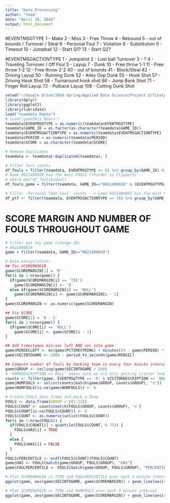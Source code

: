 ```yaml
---
title: "Data_Processing"
author: "Team"
date: "April 18, 2016"
output: html_document
---
```

#EVENTMSGTYPE
1 - Make 2 - Miss 3 - Free Throw 4 - Rebound 5 - out of bounds / Turnover / Steal 6 - Personal Foul 7 - Violation 8 - Substitution 9 - Timeout 10 - Jumpball 12 - Start Q1? 13 - Start Q2?

#EVENTMSGACTIONTYPE
1 - Jumpshot 2 - Lost ball Turnover 3 - ? 4 - Traveling Turnover / Off Foul 5 - Layup 7 - Dunk 10 - Free throw 1-1 11 - Free throw 1-2 12 - Free throw 2-2 40 - out of bounds 41 - Block/Steal 42 - Driving Layup 50 - Running Dunk 52 - Alley Oop Dunk 55 - Hook Shot 57 - Driving Hook Shot 58 - Turnaround hook shot 66 - Jump Bank Shot 71 - Finger Roll Layup 72 - Putback Layup 108 - Cutting Dunk Shot



```r
setwd("~/Google Drive/2016 Spring/Applied Data Science/Project 5/finalproject-p5-team3Tara")
library(dplyr)
library(ggplot2)
library(lubridate)
load("teamdata.Rdata")
# load("game2011.Rdata")
teamdata$EVENTMSGTYPE = as.numeric(teamdata$EVENTMSGTYPE)
teamdata$GAME_ID = as.factor(as.character(teamdata$GAME_ID))
teamdata$EVENTMSGACTIONTYPE = as.numeric(teamdata$EVENTMSGACTIONTYPE)
teamdata$PERIOD = as.numeric(teamdata$PERIOD)
teamdata$SCORE = as.character(teamdata$SCORE)

# Remove duplicates
teamdata <- teamdata[!duplicated(teamdata), ]

# Filter foul counts
df_fouls = filter(teamdata, EVENTMSGTYPE == 6) %>% group_by(GAME_ID) %>% summarise(count = n())
# Game 0021400020 had the most FOULS (Thunder vs Clippers)
# which.max(df_fouls$count)
df_fouls_game = filter(teamdata, GAME_ID=="0021400020" & (EVENTMSGTYPE=="6" | EVENTMSGTYPE=="3"))

# Filter 'Personal Take Foul' counts --> Game 0021400802 has the most PERSONAL TAKE FOULS (Spurs vs Clippers)
df_ptf <- filter(teamdata, EVENTMSGACTIONTYPE == 28) %>% group_by(GAME_ID) %>% summarise(count = n())

```

# SCORE MARGIN AND NUMBER OF FOULS THROUGHOUT GAME

```r
# Filter out any game (change ID)
# 0021400659
game = filter(teamdata, GAME_ID=="0021400659")

# Data manipulation:
## Fix SCOREMARGIN
game$SCOREMARGIN[1] = '0'
for(i in 1:nrow(game)) {
  if(game$SCOREMARGIN[i] == 'TIE')
    game$SCOREMARGIN[i] <- '0'
  else if(game$SCOREMARGIN[i] == 'NULL')
    game$SCOREMARGIN[i] <- game$SCOREMARGIN[i - 1]
}
game$SCOREMARGIN <- as.numeric(game$SCOREMARGIN)

## Fix SCORE
game$SCORE[1] = '0 - 2'
for(i in 1:nrow(game)) {
  if(game$SCORE[i] == 'NULL')
    game$SCORE[i] <- game$SCORE[i - 1]
}

## Add timestamps min:sec left AND sec into game
game$MINSECLEFT <- ms(game$PCTIMESTRING) + minutes((4 - game$PERIOD) * 12)
game$SECINTOGAME <- 2880 - period_to_seconds(game$MINSEC)

## Compute number of fouls by hacking team in every four minute interval
game$GROUP <- ceiling(game$SECINTOGAME / 240)
# "HOMEDESCRIPTION == NULL" makes sure we are only getting visitor team's fouls. CHANGE AS NECESSARY.
counts <- filter(game, EVENTMSGTYPE == '6' & VISITORDESCRIPTION == 'NULL') %>% count(GROUP)
game$NUMFOULS <- unlist(counts[match(game$GROUP, counts$GROUP), "n"])
game$NUMFOULS[is.na(game$NUMFOULS)] <- 0

# Create FOULS data frame and Hack a Shaq
FOULS <- data.frame(GROUP = c(1:12))
FOULS$COUNT <- counts[match(FOULS$GROUP, counts$GROUP), 'n']
FOULS$COUNT[is.na(FOULS$COUNT)] <- 0
FOULS$COUNT <- as.numeric(unlist(FOULS$COUNT))
for(i in 1:nrow(FOULS)) {
  if(FOULS$COUNT[i] > quantile(FOULS$COUNT, 0.75)) {
    FOULS$HAS[i] = TRUE
  }
  else {
    FOULS$HAS[i] = FALSE
  }
}
FOULS$PERCENTILE <- ecdf(FOULS$COUNT)(FOULS$COUNT)
game$HAS <- FOULS[match(game$GROUP, FOULS$GROUP), "HAS"]
game$FOULPERCENTILE <- FOULS[match(game$GROUP, FOULS$GROUP), "PERCENTILE"]

# Plot SCOREMARGIN vs TIME and FOULPERCENTILE over each 4 minute interval
ggplot(game, aes(game$SECINTOGAME, game$SCOREMARGIN)) + geom_line(aes(colour = game$FOULPERCENTILE)) + scale_x_continuous(breaks = c(0, 720, 1440, 2160, 2880), labels = c('P1', 'P2', 'P3', 'P4', 'Final')) + labs(title = 'HOME (+) vs VISITOR (-)', x = 'Period', y = 'Score Margin') + theme(legend.title=element_blank())

# Plot SCOREMARGIN vs TIME and NUMFOULS over each 4 minute interval
ggplot(game, aes(game$SECINTOGAME, game$SCOREMARGIN)) + geom_line(aes(colour = game$NUMFOULS)) + scale_x_continuous(breaks = c(0, 720, 1440, 2160, 2880), labels = c('P1', 'P2', 'P3', 'P4', 'Final')) + labs(title = 'HOME (+) vs VISITOR (-)', x = 'Period', y = 'Score Margin') + theme(legend.title=element_blank())

```